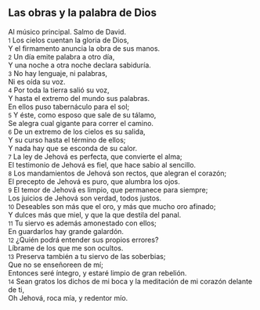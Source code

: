 == Las obras y la palabra de Dios ==

Al músico principal. Salmo de David.<br>
{{anchor|1}} <small>1</small> Los cielos cuentan la gloria de Dios,<br>
Y el firmamento anuncia la obra de sus manos.<br>
{{anchor|2}} <small>2</small> Un día emite palabra a otro día,<br>
Y una noche a otra noche declara sabiduría.<br>
{{anchor|3}} <small>3</small> No hay lenguaje, ni palabras,<br>
Ni es oída su voz.<br>
{{anchor|4}} <small>4</small> Por toda la tierra salió su voz,<br>
Y hasta el extremo del mundo sus palabras.<br>
En ellos puso tabernáculo para el sol;<br>
{{anchor|5}} <small>5</small> Y éste, como esposo que sale de su tálamo,<br>
Se alegra cual gigante para correr el camino.<br>
{{anchor|6}} <small>6</small> De un extremo de los cielos es su salida,<br>
Y su curso hasta el término de ellos;<br>
Y nada hay que se esconda de su calor.<br>
{{anchor|7}} <small>7</small> La ley de Jehová es perfecta, que convierte el alma;<br>
El testimonio de Jehová es fiel, que hace sabio al sencillo.<br>
{{anchor|8}} <small>8</small> Los mandamientos de Jehová son rectos, que alegran el corazón;<br>
El precepto de Jehová es puro, que alumbra los ojos.<br>
{{anchor|9}} <small>9</small> El temor de Jehová es limpio, que permanece para siempre;<br>
Los juicios de Jehová son verdad, todos justos.<br>
{{anchor|10}} <small>10</small> Deseables son más que el oro, y más que mucho oro afinado;<br>
Y dulces más que miel, y que la que destila del panal.<br>
{{anchor|11}} <small>11</small> Tu siervo es además amonestado con ellos;<br>
En guardarlos hay grande galardón.<br>
{{anchor|12}} <small>12</small> ¿Quién podrá entender sus propios errores?<br>
Líbrame de los que me son ocultos.<br>
{{anchor|13}} <small>13</small> Preserva también a tu siervo de las soberbias;<br>
Que no se enseñoreen de mí;<br>
Entonces seré íntegro, y estaré limpio de gran rebelión.<br>
{{anchor|14}} <small>14</small> Sean gratos los dichos de mi boca y la meditación de mi corazón delante de ti,<br>
Oh Jehová, roca mía, y redentor mío.<br>
